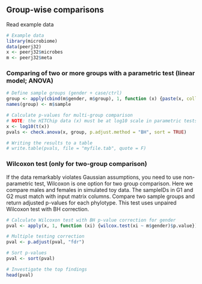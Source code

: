 

## Group-wise comparisons


Read example data

```r
# Example data
library(microbiome)
data(peerj32)
x <- peerj32$microbes
m <- peerj32$meta
```

### Comparing of two or more groups with a parametric test (linear model; ANOVA)

```r
# Define sample groups (gender + case/ctrl)
group <- apply(cbind(m$gender, m$group), 1, function (x) {paste(x, collapse = "-")})
names(group) <- m$sample

# Calculate p-values for multi-group comparison
# NOTE: the HITChip data (x) must be at log10 scale in parametric tests!
x <- log10(t(x))
pvals <- check.anova(x, group, p.adjust.method = "BH", sort = TRUE)

# Writing the results to a table
# write.table(pvals, file = "myfile.tab", quote = F)
```


### Wilcoxon test (only for two-group comparison)

If the data remarkably violates Gaussian assumptions, you need to use
non-parametric test, Wilcoxon is one option for two group
comparison. Here we compare males and females in simulated toy
data. The sampleIDs in G1 and G2 must match with input matrix
columns. Compare two sample groups and return adjusted p-values for
each phylotype. This test uses unpaired Wilcoxon test with BH
correction.

```r
# Calculate Wilcoxon test with BH p-value correction for gender
pval <- apply(x, 1, function (xi) {wilcox.test(xi ~ m$gender)$p.value})

# Multiple testing correction
pval <- p.adjust(pval, "fdr")

# Sort p-values
pval <- sort(pval)

# Investigate the top findings
head(pval)
```


